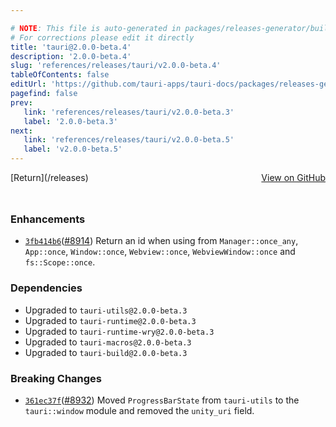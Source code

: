 ```yaml
---

# NOTE: This file is auto-generated in packages/releases-generator/build.ts
# For corrections please edit it directly
title: 'tauri@2.0.0-beta.4'
description: '2.0.0-beta.4'
slug: 'references/releases/tauri/v2.0.0-beta.4'
tableOfContents: false
editUrl: 'https://github.com/tauri-apps/tauri-docs/packages/releases-generator/build.ts'
pagefind: false
prev:
   link: 'references/releases/tauri/v2.0.0-beta.3'
   label: '2.0.0-beta.3'
next:
   link: 'references/releases/tauri/v2.0.0-beta.5'
   label: 'v2.0.0-beta.5'
---
```


			

<ReleaseSidebar slug="references/releases/tauri"  packageName="tauri" />

<div style="margin-bottom:3rem; display: flex; justify-content: space-between; align-items: center"><span>[Return](/releases)</span><span><a href="https://github.com/tauri-apps/tauri/releases/tag/tauri-v2.0.0-beta.4">View on GitHub</a></span></div>

### Enhancements

- [`3fb414b6`](https://www.github.com/tauri-apps/tauri/commit/3fb414b61ad7cfce67751230826fddfb39effec5)([#8914](https://www.github.com/tauri-apps/tauri/pull/8914)) Return an id when using from `Manager::once_any`, `App::once`, `Window::once`, `Webview::once`, `WebviewWindow::once` and `fs::Scope::once`.

### Dependencies

- Upgraded to `tauri-utils@2.0.0-beta.3`
- Upgraded to `tauri-runtime@2.0.0-beta.3`
- Upgraded to `tauri-runtime-wry@2.0.0-beta.3`
- Upgraded to `tauri-macros@2.0.0-beta.3`
- Upgraded to `tauri-build@2.0.0-beta.3`

### Breaking Changes

- [`361ec37f`](https://www.github.com/tauri-apps/tauri/commit/361ec37fd4a5caa5b6630b9563ef079f53c6c336)([#8932](https://www.github.com/tauri-apps/tauri/pull/8932)) Moved `ProgressBarState` from `tauri-utils` to the `tauri::window` module and removed the `unity_uri` field.

